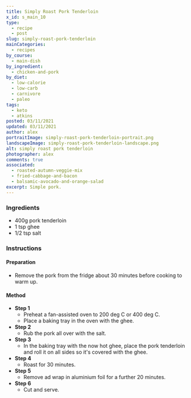 ```yaml
---
title: Simply Roast Pork Tenderloin
x_id: s_main_10
type:
  - recipe
  - post
slug: simply-roast-pork-tenderloin
mainCategories: 
  - recipes
by_course:
  - main-dish
by_ingredient:
  - chicken-and-pork
by_diet:
  - low-calorie
  - low-carb
  - carnivore
  - paleo
tags:
  - keto
  - atkins
posted: 03/11/2021
updated: 03/11/2021
author: alex
portraitImage: simply-roast-pork-tenderloin-portrait.png
landscapeImage: simply-roast-pork-tenderloin-landscape.png
alt: simply roast pork tenderloin
photographer: alex
comments: true
associated: 
  - roasted-autumn-veggie-mix
  - fried-cabbage-and-bacon
  - balsamic-avocado-and-orange-salad
excerpt: Simple pork.
---
```


<Ingredients>

### Ingredients
    
  - 400g pork tenderloin
  - 1 tsp ghee
  - 1/2 tsp salt

</Ingredients>

<Instructions>

### Instructions

#### Preparation

  - Remove the pork from the fridge about 30 minutes before cooking to warm up.

#### Method

  - **Step 1**
    - Preheat a fan-assisted oven to 200 deg C or 400 deg C.
    - Place a baking tray in the oven with the ghee.
  - **Step 2**
    - Rub the pork all over with the salt.
  - **Step 3**
    - In the baking tray with the now hot ghee, place the pork tenderloin and roll it on all sides so it's covered with the ghee.
  - **Step 4**
    - Roast for 30 minutes.
  - **Step 5**
    - Remove ad wrap in aluminium foil for a further 20 minutes.
  - **Step 6**
    - Cut and serve.

</Instructions>



